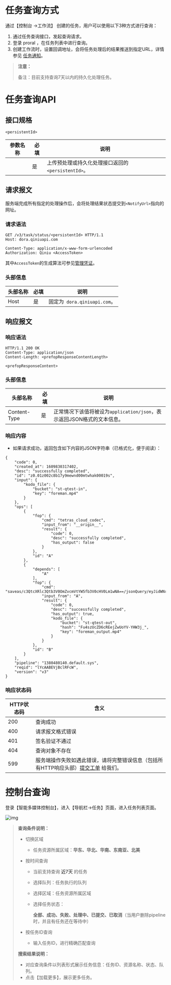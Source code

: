 # **任务查询方式**

通过【控制台 ->工作流】 创建的任务，用户可以使用以下3种方式进行查询：

1. 通过任务查询接口，发起查询请求。
2. 登录 proral ，在任务列表中进行查询。
3. 创建工作流时，设置回调地址，会将任务处理后的结果推送到指定URL，详情参见 [任务通知](https://developer.qiniu.com/dora/6504/receive-notifications)。

> **注意：**
>
> 备注：目前支持查询7天以内的持久化处理任务。



# **任务查询API**

## 接口规格

```
<persistentId>
```

| 参数名称  | 必填  | 说明                                               |
| -------- | ---- | -------------------------------------------------- |
| <persistentId>  | 是   | 上传预处理或持久化处理接口返回的`<persistentId>`。|

## 请求报文

服务端完成所有指定的处理操作后，会将处理结果状态提交到`<NotifyUrl>`指向的网址。

### 请求语法

```
GET /v3/task/status/<persistentId> HTTP/1.1
Host: dora.qiniuapi.com  

Content-Type: application/x-www-form-urlencoded  
Authorization: Qiniu <AccessToken>
```

其中`AccessToken`的生成算法可参见[管理凭证](https://developer.qiniu.com/kodo/manual/access-token)。

### 头部信息

| 头部名称 | 必填 | 说明                         |
| -------- | ---- | ---------------------------- |
| Host     | 是   | 固定为` dora.qiniuapi.com`。 |

## 响应报文

### 响应语法

```
HTTP/1.1 200 OK
Content-Type: application/json
Content-Length: <prefopResponseContentLength>

<prefopResponseContent>
```

### 头部信息

| 头部名称     | 必填 | 说明                                                         |
| ------------ | ---- | ------------------------------------------------------------ |
| Content-Type | 是   | 正常情况下该值将被设为`application/json`，表示返回JSON格式的文本信息。 |

### 响应内容

- 如果请求成功，返回包含如下内容的JSON字符串（已格式化，便于阅读）：

```
{
    "code": 0, 
    "created_at": 1609830317402, 
    "desc": "successfully completed", 
    "id": "z0.01z002c8b17y9mewnd00mtwhak00019s", 
    "input": {
        "kodo_file": {
            "bucket": "st-qtest-in", 
            "key": "foreman.mp4"
        }
    }, 
    "ops": [
        {
            "fop": {
                "cmd": "tetras_cloud_codec", 
                "input_from": "__origin__", 
                "result": {
                    "code": 0, 
                    "desc": "successfully completed", 
                    "has_output": false
                }
            }, 
            "id": "A"
        }, 
        {
            "depends": [
                "A"
            ], 
            "fop": {
                "cmd": "saveas/c3QtcXRlc3Qtb3V0OmZvcmVtYW5fb3V0cHV0Lm1wNA==/jsonQuery/eyJidWNrZXQiOiJzdC1xdGVzdC1vdXQiLCJrZXlfdGVtcGxhdGUiOiJ7ey5mbmFtZX19X291dHB1dHt7LmV4dH19In0=", 
                "input_from": "A", 
                "result": {
                    "code": 0, 
                    "desc": "successfully completed", 
                    "has_output": true, 
                    "kodo_file": {
                        "bucket": "st-qtest-out", 
                        "hash": "Fu4szUcZD6cREejZwUoYV-YHW3j_", 
                        "key": "foreman_output.mp4"
                    }
                }
            }, 
            "id": "B"
        }
    ], 
    "pipeline": "1380480140.default.sys", 
    "reqid": "lYcAABEVjBclRFcW", 
    "version": "v3"
}

```

### 响应状态码

| HTTP状态码 | 含义                                                         |
| ---------- | ------------------------------------------------------------ |
| 200        | 查询成功                                                     |
| 400        | 请求报文格式错误                                             |
| 401        | 签名验证不通过                                              |
| 404        | 查询对象不存在                                               |
| 599        | 服务端操作失败如遇此错误，请将完整错误信息（包括所有HTTP响应头部）[提交工单](https://support.qiniu.com/tickets/category) 给我们。 |

# **控制台查询**

登录【智能多媒体控制台】，进入【导航栏->任务】页面，进入任务列表页面。

![img](https://dora-doc.qiniu.com/WX20201208-154524.png)

> **查询条件说明：**
>
> - 切换区域
>
>   - 任务资源所属区域：**华东、华北、华南、东南亚、北美**
>
> - 按时间查询
>
>   - 当前支持查询 **近7天** 的任务
>
>   - 选择队列：任务执行的队列
>
>   - 选择区域：任务资源所属区域
>
>   - 选择任务状态：
>
>     **全部、成功、失败、处理中、已提交、已取消**（当用户删除pipeline时，并且有任务还在等待中）
>
> - 按任务ID查询
>
>   - 输入任务ID，进行精确匹配查询
>
> **搜索结果说明：**
>
> - 对应查询条件以列表形式展示任务信息：任务ID、资源名称、状态、队列。
> - 点击【加载更多】，展示更多任务。
